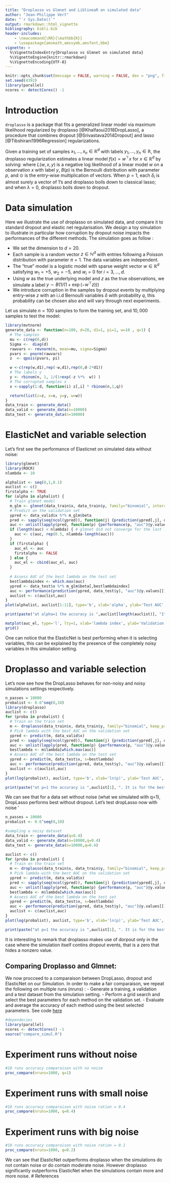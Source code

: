 ```yaml
---
title: "Droplasso vs Glmnet and LiblineaR on simulated data"
author: "Jean-Philippe Vert"
date: "`r Sys.Date()`"
output: rmarkdown::html_vignette
bibliography: bibli.bib
header-includes:
    - \newcommand{\RR}{\mathbb{R}}
    - \usepackage{amsmath,amssymb,amsfont,bbm}
vignette: >
  %\VignetteIndexEntry{Droplasso vs Glmnet on simulated data}
  %\VignetteEngine{knitr::rmarkdown}
  %\VignetteEncoding{UTF-8}
---
```

```r
knitr::opts_chunk$set(message = FALSE, warning = FALSE, dev = "png", fig.keep = "high", fig.path = "figure/", cache.path = "cache/", fig.width=4, fig.height=3.4)
set.seed(4392)
library(parallel)
ncores <- detectCores() -1 

```

# Introduction  
`droplasso` is a package that fits a generalized linear model via maximum likelihood regularized by droplasso [@Khalfaoui2018DropLasso], a procedure that combines dropout [@Srivastava2014Dropout] and lasso [@Tibshirani1996Regression] regularizations.

Given a training set of samples $x_1,\ldots,x_n\in\mathbb{R}^d$ with labels $y_1,\ldots,y_n\in\mathbb{R}$, the droplasso regularization estimates a linear model $f(x)=w^\top x$ for $x\in\mathbb{R}^d$ by solving:
\begin{equation}
  \min_{w \in \mathbb{R}^d}   \left\{ \frac{1}{n} \sum_{i=1}^{n} \underset{\delta_i \sim B(p)^d}{ \mathbb {E}}  L\left(w,\delta_i  \odot \frac{x_{i,}}{p}  , y_{i} \right)   +  \lambda  \left \| w\right \|_{1} \right\}  \,,
\end{equation}
where $L(w,x,y)$ is a negative log likelihood of a linear model $w$ on a observation $x$ with label $y$, $B(p)$ is the Bernoulli distribution with parameter $p$, and $\odot$ is the entry-wise multiplication of vectors. When $p=1$, each $\delta_i$ is almost surely a vector of $1$'s and droplasso boils down to classical lasso; and when $\lambda=0$, droplasso boils down to dropout.

# Data simulation
Here we illustrate the use of droplasso on simulated data, and compare it to standard dropout and elastic net regularisation. We design a toy simulation to illustrate in particular how corruption by dropout noise impacts the performances of the different methods. The simulation goes as follow : 

- We set the dimension to $d=20$.
- Each sample is a random vector $z\in\mathbb{N}^d$ with entries following a Poisson distribution with parameter $\pi=1$. The data variables are independent. 
- The "true" model is a logistic model with sparse weight vector $w\in\mathbb{R}^d$ satisfying $w_1=+5$, $w_2=-5$,  and $w_i=0$ for $i=3,\ldots,d.$
- Using $w$ as the true underlying model and $z$ as the true observations, we simulate a label $y \sim B( 1/(1+\exp(-w^\top z )) )$  
- We introduce corruption in the samples by dropout events by multiplying entry-wise $z$ with an i.i.d Bernoulli variables $\delta$ with probability $q$, this probability can be chosen also and will vary through next experiments. 

Let us simulate $n=100$ samples to form the training set, and $10,000$ samples to test the model:
```r
library(mvtnorm)
generate_data <- function(n=100, d=20, d1=1, pi=1, w=10 , q=1) {
  # The samples 
  mu <- c(rep(0,d))
  Sigma <-  diag(d)
  rawvars <- rmvnorm(n, mean=mu, sigma=Sigma)
  pvars <- pnorm(rawvars)  
  z  <- qpois(pvars, pi)

  w <-c(rep(w,d1),rep(-w,d1),rep(0,d-2*d1))
  # The labels y
  y <- rbinom(n, 1, 1/(1+exp(-z %*%  w)) )
  # The corrupted samples x
  x <-sapply(1:d, function(i) z[,i] * rbinom(n,1,q))

  return(list(z=z, x=x, y=y, w=w))
}
data_train <- generate_data()
data_valid <- generate_data(n=10000)
data_test <- generate_data(n=10000)

```

# ElasticNet and variable selection

Let's first see the performance of Elasticnet on simulated data without noise: 
```r
library(glmnet)
library(ROCR)
nlambda <- 10

alphalist <- seq(0,1,0.1)
auclist <- c()
firstalpha <- TRUE
for (alpha in alphalist) {
  # Train glmnet model
  m_glm <- glmnet(data_train$x, data_train$y, family="binomial", intercept=F, alpha=alpha, standardize = F, nlambda=nlambda)
  # Predict on the validation set
  ypred <- data_valid$x %*% m_glm$beta
  pred <- sapply(seq(ncol(ypred)), function(j) {prediction(ypred[,j], data_valid$y)})
  auc <- unlist(lapply(pred, function(p) {performance(p, "auc")@y.values[[1]]}))
  if (length(auc) < nlambda) { # glmnet did not converge for the last lambda values
    auc <- c(auc, rep(0.5, nlambda-length(auc)))
  }
  if (firstalpha) {
    auc_el <- auc
    firstalpha <- FALSE
  } else {
    auc_el <- cbind(auc_el, auc)
  }
  
  # Assess AUC of the best lambda on the test set
  bestlambdaindex <- which.max(auc)
  ypred <- data_test$x %*% m_glm$beta[,bestlambdaindex]
  auc <- performance(prediction(ypred, data_test$y), "auc")@y.values[[1]]
  auclist <- c(auclist,auc)
}
plot(alphalist, auclist[1:11], type='b', xlab='alpha', ylab='Test AUC', main='Glmnet with best lambda')

print(paste("at alpha=1 the accuracy is ",auclist[length(auclist)], "It is for the best lambda that is ", m_glm$lambda[bestlambdaindex]))

matplot(auc_el, type='l', lty=1, xlab='lambda index', ylab='Validation AUC', main="Glmnet, different alpha's", legend=alphalist)
grid()

```


One can notice that the ElasticNet is best performing when it is selecting variables, this can be explained by the presence of the completely noisy variables in this simulation setting.

# Droplasso and variable selection


Let's now see how the DropLasso behaves for non-noisy and noisy simulations settings respectively. 

```r

n_passes = 10000
probalist <- 0.6^seq(0,10)
library(droplasso)
auclist <- c()
for (proba in probalist) {
  # Train on the train set
  m <- droplasso(data_train$x, data_train$y, family="binomial", keep_prob=proba, nlambda=nlambda, n_passes = n_passes,decay=0.1)
  # Pick lambda with the best AUC on the validation set
  ypred <- predict(m, data_valid$x)
  pred <- sapply(seq(ncol(ypred)), function(j) {prediction(ypred[,j], data_valid$y)})
  auc <- unlist(lapply(pred, function(p) {performance(p, "auc")@y.values[[1]]}))
  bestlambda <- m$lambda[which.max(auc)]
  # Assess AUC of the best lambda on the test set
  ypred <- predict(m, data_test$x, s=bestlambda)
  auc <- performance(prediction(ypred, data_test$y), "auc")@y.values[[1]]
  auclist <- c(auclist,auc)
}
plot(log(probalist), auclist, type='b', xlab='ln(p)', ylab='Test AUC', main='Droplasso: AUC vs p for best lambda')

print(paste("at p=1 the accuracy is ",auclist[1], ". It is for the best lambda that is ", bestlambda))

```

We can see that for a data set without noise (what we simulated with q=1), DropLasso performs best without dropout. Let's test dropLasso now with noise '

```r
n_passes = 10000
probalist <- 0.6^seq(0,10)

#sampling a noisy dataset
data_train <- generate_data(q=0.4)
data_valid <- generate_data(n=10000,q=0.4)
data_test <- generate_data(n=10000,q=0.4)

auclist <- c()
for (proba in probalist) {
  # Train on the train set
  m <- droplasso(data_train$x, data_train$y, family="binomial", keep_prob=proba, nlambda=nlambda, n_passes = n_passes,decay=0.1)
  # Pick lambda with the best AUC on the validation set
  ypred <- predict(m, data_valid$x)
  pred <- sapply(seq(ncol(ypred)), function(j) {prediction(ypred[,j], data_valid$y)})
  auc <- unlist(lapply(pred, function(p) {performance(p, "auc")@y.values[[1]]}))
  bestlambda <- m$lambda[which.max(auc)]
  # Assess AUC of the best lambda on the test set
  ypred <- predict(m, data_test$x, s=bestlambda)
  auc <- performance(prediction(ypred, data_test$y), "auc")@y.values[[1]]
  auclist <- c(auclist,auc)
}
plot(log(probalist), auclist, type='b', xlab='ln(p)', ylab='Test AUC', main='Droplasso: AUC vs p for best lambda')

print(paste("at p=1 the accuracy is ",auclist[1], ". It is for the best lambda that is ", bestlambda))

```

It is interesting to remark that droplasso makes use of dorpout only in the case where the simulation itself contins dropout events, that is a zero that hides a nonzero value. 

##  Comparing Droplasso and Glmnet:
We now procceed to a comparaison between DropLasso, dropout and ElasticNet on our Simulation.
In order to make a fair comparaison, we repeat the following on multiple runs (nruns) : 
- Generate a training, a validation and a test dataset from the simulation setting.
- Perform a grid search and select the best parameters for each method on the validation set.
- Evaluate and average the accuracy of each method using the best selected parameters.
See code [here](https://github.com/BeyremKh/Droplasso-experiments/blob/master/simulation/compare_simul.R)

```r
#dependecies 
library(parallel)
ncores <- detectCores() -1 
source("compare_simul.R")

```

# Experiment runs without noise


```r
#10 runs accuracy comparaison with no noise
proc_compare(nruns=1000, q=1)

```

# Experiment runs with small noise
 
```r
#10 runs accuracy comparaison with noise ration = 0.4
proc_compare(nruns=1000, q=0.4)
```

# Experiment runs with big noise

```r
#10 runs accuracy comparaison with noise ration = 0.1
proc_compare(nruns=1000, q=0.2)
```

We can see that ElasticNet outperforms droplasso when the simulations do not contain noise or do contain moderate noise. However droplasso significantly outperforms ElasticNet when the simulations contain more and more noise.
# References
